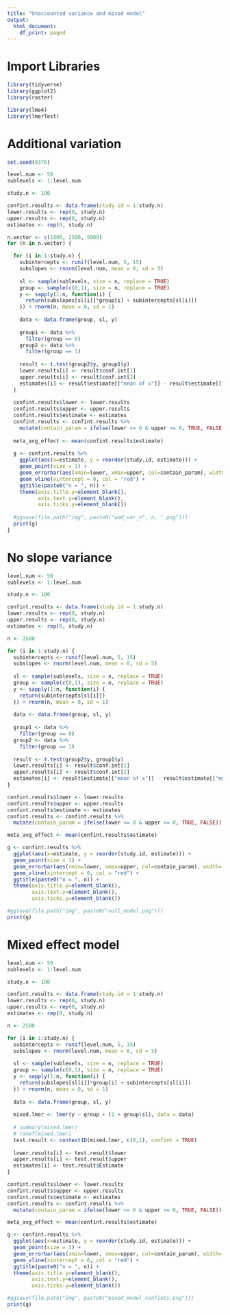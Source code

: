 ```yaml
---
title: "Unaccounted variance and mixed model"
output:
  html_document:
    df_print: paged
---
```


# Import Libraries

```r
library(tidyverse)
library(ggplot2)
library(raster)

library(lme4)
library(lmerTest)
```

# Additional variation

```r
set.seed(8376)

level.num <- 50
sublevels <- 1:level.num

study.n <- 100

confint.results <- data.frame(study.id = 1:study.n)
lower.results <- rep(0, study.n)
upper.results <- rep(0, study.n)
estimates <- rep(0, study.n)

n.vector <- c(1000, 2500, 5000)
for (n in n.vector) {

  for (i in 1:study.n) {
    subintercepts <- runif(level.num, 5, 15)
    subslopes <- rnorm(level.num, mean = 0, sd = 5)
    
    sl <- sample(sublevels, size = n, replace = TRUE)
    group <- sample(c(0,1), size = n, replace = TRUE)
    y <- sapply(1:n, function(i) {
      return(subslopes[sl[i]]*group[i] + subintercepts[sl[i]])
    }) + rnorm(n, mean = 0, sd = 1)
    
    data <- data.frame(group, sl, y)
    
    group1 <- data %>%
      filter(group == 0)
    group2 <- data %>%
      filter(group == 1)
    
    result <- t.test(group2$y, group1$y)
    lower.results[i] <- result$conf.int[1]
    upper.results[i] <- result$conf.int[2]
    estimates[i] <- result$estimate[["mean of x"]] - result$estimate[["mean of y"]]
  }
  
  confint.results$lower <- lower.results
  confint.results$upper <- upper.results
  confint.results$estimate <- estimates
  confint.results <- confint.results %>%
    mutate(contain_param = ifelse(lower <= 0 & upper >= 0, TRUE, FALSE))
  
  meta_avg_effect <- mean(confint.results$estimate)
  
  g <- confint.results %>%
    ggplot(aes(x=estimate, y = reorder(study.id, estimate))) +
    geom_point(size = 1) +
    geom_errorbar(aes(xmin=lower, xmax=upper, col=contain_param), width=.1) +
    geom_vline(xintercept = 0, col = "red") +
    ggtitle(paste0("n = ", n)) +
    theme(axis.title.y=element_blank(),
          axis.text.y=element_blank(),
          axis.ticks.y=element_blank())
  
  #ggsave(file.path("img", paste0("add_var_n", n, ".png")))
  print(g)
}
```

# No slope variance

```r
level.num <- 50
sublevels <- 1:level.num

study.n <- 100

confint.results <- data.frame(study.id = 1:study.n)
lower.results <- rep(0, study.n)
upper.results <- rep(0, study.n)
estimates <- rep(0, study.n)

n <- 2500

for (i in 1:study.n) {
  subintercepts <- runif(level.num, 5, 15)
  subslopes <- rnorm(level.num, mean = 0, sd = 5)
  
  sl <- sample(sublevels, size = n, replace = TRUE)
  group <- sample(c(0,1), size = n, replace = TRUE)
  y <- sapply(1:n, function(i) {
    return(subintercepts[sl[i]])
  }) + rnorm(n, mean = 0, sd = 1)
  
  data <- data.frame(group, sl, y)
  
  group1 <- data %>%
    filter(group == 0)
  group2 <- data %>%
    filter(group == 1)
  
  result <- t.test(group2$y, group1$y)
  lower.results[i] <- result$conf.int[1]
  upper.results[i] <- result$conf.int[2]
  estimates[i] <- result$estimate[["mean of x"]] - result$estimate[["mean of y"]]
}

confint.results$lower <- lower.results
confint.results$upper <- upper.results
confint.results$estimate <- estimates
confint.results <- confint.results %>%
  mutate(contain_param = ifelse(lower <= 0 & upper >= 0, TRUE, FALSE))

meta_avg_effect <- mean(confint.results$estimate)

g <- confint.results %>%
  ggplot(aes(x=estimate, y = reorder(study.id, estimate))) +
  geom_point(size = 1) +
  geom_errorbar(aes(xmin=lower, xmax=upper, col=contain_param), width=.1) +
  geom_vline(xintercept = 0, col = "red") +
  ggtitle(paste0("n = ", n)) +
  theme(axis.title.y=element_blank(),
        axis.text.y=element_blank(),
        axis.ticks.y=element_blank())

#ggsave(file.path("img", paste0("null_model.png")))
print(g)
```

# Mixed effect model

```r
level.num <- 50
sublevels <- 1:level.num

study.n <- 100

confint.results <- data.frame(study.id = 1:study.n)
lower.results <- rep(0, study.n)
upper.results <- rep(0, study.n)
estimates <- rep(0, study.n)

n <- 2500

for (i in 1:study.n) {
  subintercepts <- runif(level.num, 5, 15)
  subslopes <- rnorm(level.num, mean = 0, sd = 5)
  
  sl <- sample(sublevels, size = n, replace = TRUE)
  group <- sample(c(0,1), size = n, replace = TRUE)
  y <- sapply(1:n, function(i) {
    return(subslopes[sl[i]]*group[i] + subintercepts[sl[i]])
  }) + rnorm(n, mean = 0, sd = 1)
  
  data <- data.frame(group, sl, y)
  
  mixed.lmer <- lmer(y ~ group + (1 + group|sl), data = data)
  
  # summary(mixed.lmer)
  # ranef(mixed.lmer)
  test.result <- contest1D(mixed.lmer, c(0,1), confint = TRUE)
  
  lower.results[i] <- test.result$lower
  upper.results[i] <- test.result$upper
  estimates[i] <- test.result$Estimate
}

confint.results$lower <- lower.results
confint.results$upper <- upper.results
confint.results$estimate <- estimates
confint.results <- confint.results %>%
  mutate(contain_param = ifelse(lower <= 0 & upper >= 0, TRUE, FALSE))

meta_avg_effect <- mean(confint.results$estimate)

g <- confint.results %>%
  ggplot(aes(x=estimate, y = reorder(study.id, estimate))) +
  geom_point(size = 1) +
  geom_errorbar(aes(xmin=lower, xmax=upper, col=contain_param), width=.1) +
  geom_vline(xintercept = 0, col = "red") +
  ggtitle(paste0("n = ", n)) +
  theme(axis.title.y=element_blank(),
        axis.text.y=element_blank(),
        axis.ticks.y=element_blank())

#ggsave(file.path("img", paste0("mixed_model_confints.png")))
print(g)
```
